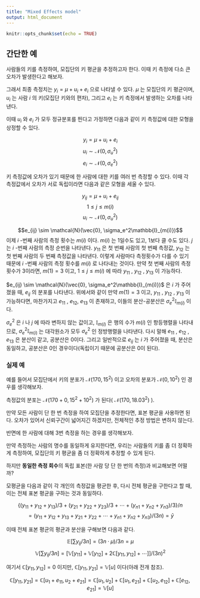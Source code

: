 ```yaml
---
title: "Mixed Effects model"
output: html_document
---
```


```r
knitr::opts_chunk$set(echo = TRUE)
```

## 간단한 예

사람들의 키를 측정하여, 모집단의 키 평균을 추정하고자 한다. 이때 키 측정에 다소 큰 오차가 발생한다고 해보자.

그래서 최종 측정치는 $y_i = \mu + u_i + e_i$ 으로 나타낼 수 있다. $\mu$ 는 모집단의 키 평균이며, $u_i$ 는 사람 $i$ 의 키(모집단 키와의 편차), 그리고 $e_i$ 는 키 측정에서 발생하는 오차를 나타낸다. 

이때 $u_i$ 와 $e_i$ 가 모두 정규분포를 띈다고 가정하면 다음과 같이 키 측정값에 대한 모형을 상정할 수 있다.

$$y_i = \mu + u_i + e_i$$
$$u_i \sim \mathcal{N}(0, \sigma_u^2)$$
$$e_i \sim \mathcal{N}(0, \sigma_e^2)$$

키 측정값에 오차가 있기 때문에 한 사람에 대한 키를 여러 번 측정할 수 있다. 이때 각 측정값에서 오차가 서로 독립이라면 다음과 같은 모형을 세울 수 있다. 

$$y_{ij} = \mu + u_i + e_{ij}$$
$$1 \le j \le m(i)$$
$$u_i \sim \mathcal{N}(0, \sigma_u^2)$$

$$e_{ij} \sim \mathcal{N}(\vec{0}, \sigma_e^2\mathbb{I}_{m(i)})$$
이제 $i$ -번째 사람의 측정 횟수는 $m(i)$ 이다. $m(i)$ 는 1일수도 있고, 1보다 클 수도 있다. $j$ 는 $i$ -번째 사람의 측정 순번을 나타낸다. $y_{11}$ 은 첫 번째 사람의 첫 번째 측정값, $y_{12}$ 는 첫 번째 사람의 두 번째 측정값을 나타낸다. 이렇게 사람마다 측정횟수가 다를 수 있기 때문에 $i$ -번째 사람의 측정 횟수를 $m(i)$ 로 나타내는 것이다. 만약 첫 번째 사람의 측정횟수가 3이라면, $m(1)=3$ 이고, $1 \le j \le m(i)$ 에 따라 $y_{11}$ , $y_{12}$ , $y_{13}$ 이 가능하다.

$e_{ij} \sim \mathcal{N}(\vec{0}, \sigma_e^2\mathbb{I}_{m(i)})$ 은 $i$ 가 주어졌을 때, $e_{ij}$ 의 분포를 나타낸다. 위에서와 같이 만약 $m(1)=3$ 이고, $y_{11}$ , $y_{12}$ , $y_{13}$ 이 가능하다면, 마찬가지고 $e_{11}$ , $e_{12}$, $e_{13}$ 이 존재하고, 이들의 분산-공분산은 $\sigma_e^2\mathbb{I}_{m(i)}$ 이다.

$\sigma_e^2$ 은 $i$ 나 $j$ 에 따라 변하지 않는 값이고, $\mathbb{I}_{m(i)}$ 은 행의 수가 $m(i)$ 인 항등행렬을 나타내므로,  $\sigma_e^2\mathbb{I}_{m(i)}$ 는 대각원소가 모두 $\sigma_e^2$ 인 정방행렬을 나타낸다. 다시 말해 $e_{11}$ , $e_{12}$ , $e_{13}$ 은 분산이 같고, 공분산은 0이다. 그리고 일반적으로 $e_{ij}$ 는 $i$ 가 주어졌을 때, 분산은 동일하고, 공분산은 0인 경우이다(독립이기 때문에 공분산은 0이 된다).

### 실제 예

예를 들어서 모집단에서 키의 분포가 $\mathcal{N}(170, 15^2)$ 이고 오차의 분포가 $\mathcal{N}(0, 10^2)$ 인 경우를 생각해보자.

측정값의 분포는 $\mathcal{N}(170+0, 15^2+10^2)$ 가 된다( $\mathcal{N}(170, 18.03^2)$ ).

만약 모든 사람이 단 한 번 측정을 하여 모집단을 추정한다면, 표본 평균을 사용하면 된다. 오차가 있어서 신뢰구간이 넓어지긴 하겠지만, 전체적인 추정 방법은 변하지 않는다.



반면에 한 사람에 대해 3번 측정을 하는 경우를 생각해보자.

만약 측정하는 사람의 명수를 동일하게 유지한다면, 우리는 사람들의 키를 좀 더 정확하게 측정하여, 모집단의 키 평균을 좀 더 정확하게 추정할 수 있게 된다.

하지만 **동일한 측정 회수**의 독립 표본(한 사람 당 단 한 번의 측정)과 비교해보면 어떨까?

모평균을 다음과 같이 각 개인의 측정값을 평균한 후, 다시 전체 평균을 구한다고 할 때, 이는 전체 표본 평균을 구하는 것과 동일하다.

$$\{(y_{11} + y_{12} + y_{13})/3 + (y_{21} + y_{22} + y_{23})/3 + \cdots + (y_{n1} + y_{n2} + y_{n3})/3\}/n $$
$$ = (y_{11} + y_{12} + y_{13} + y_{21} + y_{22} + \cdots + y_{n1} + y_{n2} + y_{n3})/(3n) = \bar{y}$$ 

이때 전체 표본 평균의 평균과 분산을 구해보면 다음과 같다.

$$\mathbb{E} [\sum{y_{ij}}/3n] = (3n \cdot \mu) / 3n = \mu$$
$$\mathbb{V} [\sum{y_{ij}}/3n] = [\mathbb{V}[y_{11}]+\mathbb{V}[y_{12}] +  2\mathbb{C}[y_{11}, y_{12}] + \cdots] 
]/{(3n)^2}$$

여기서 $\mathbb{C}[y_{11}, y_{12}] = 0$ 이지만, $\mathbb{C}[y_{11}, y_{21}] = \mathbb{V}[u]$ 이다(아래 전개 참조).

$$\mathbb{C}[y_{11}, y_{21}] = \mathbb{C}[u_1 + e_{11} , u_2 + e_{21}] = \mathbb{C}[u_1, u_2] + \mathbb{C}[u_1, e_{21}] + \mathbb{C}[u_2, e_{12}] + \mathbb{C}[e_{12}, e_{21}] = \mathbb{V}[u]$$












